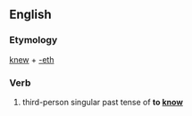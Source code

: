 ==English==

===Etymology===
[[knew]] + [[-eth]]

===Verb===
{{en-verb form}}

# {{context|archaic}} third-person singular past tense of '''to [[know]]'''